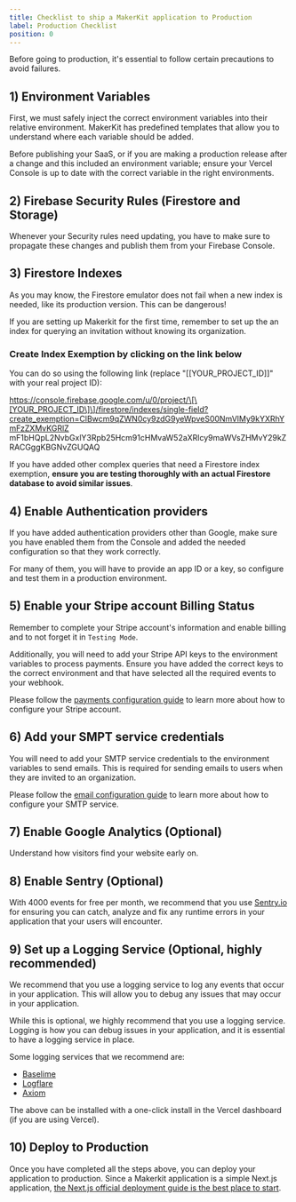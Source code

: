 ```yaml
---
title: Checklist to ship a MakerKit application to Production
label: Production Checklist
position: 0
---
```


Before going to production, it's essential to follow certain precautions to avoid failures.

## 1) Environment Variables

First, we must safely inject the correct environment variables into their relative environment. MakerKit has predefined templates that allow you to understand where each variable should be added.

Before publishing your SaaS, or if you are making a production release after
a change and this included an environment variable; ensure your Vercel
Console is up to date with the correct variable in the right environments.

## 2) Firebase Security Rules (Firestore and Storage)

Whenever your Security rules need updating, you have to make sure to
propagate these changes and publish them from your Firebase Console.

## 3) Firestore Indexes

As you may know, the Firestore emulator does not fail when a new index is
needed, like its production version. This can be dangerous!

If you are setting up Makerkit for the first time, remember to set up the
an index for querying an invitation without knowing its organization.

### Create Index Exemption by clicking on the link below

You can do so using the following link (replace
"\[\[YOUR_PROJECT_ID\]\]" with your real project ID):

https://console.firebase.google.com/u/0/project/\[\[YOUR_PROJECT_ID\]\]/firestore/indexes/single-field?create_exemption=ClBwcm9qZWN0cy9zdG9yeWpveS00NmVlMy9kYXRhYmFzZXMvKGRlZ
mF1bHQpL2NvbGxlY3Rpb25Hcm91cHMvaW52aXRlcy9maWVsZHMvY29kZRACGggKBGNvZGUQAQ

If you have added other complex queries that need a Firestore index
exemption, **ensure you are testing thoroughly with an actual Firestore database
to avoid similar issues**.

## 4) Enable Authentication providers

If you have added authentication providers other than Google, make sure you
have enabled them from the Console and added the needed configuration so
that they work correctly. 

For many of them, you will have to provide an app
ID or a key, so configure and test them in a production environment.

## 5) Enable your Stripe account Billing Status

Remember to complete your Stripe account's information and enable billing and to not forget it in `Testing Mode`.

Additionally, you will need to add your Stripe API keys to the environment variables to process payments. Ensure you have added the correct keys to the correct environment and that have selected all the required events to your webhook.


Please follow the [payments configuration guide](/docs/next-fire/stripe-configuration) to learn more about how to configure your Stripe account.

## 6) Add your SMPT service credentials

You will need to add your SMTP service credentials to the environment variables to send emails. This is required for sending emails to users when they are invited to an organization.

Please follow the [email configuration guide](/docs/next-fire/emails) to learn more about how to configure your SMTP service.

## 7) Enable Google Analytics (Optional)

Understand how visitors find your website early on.

## 8) Enable Sentry (Optional)

With 4000 events for free per month, we recommend that you use [Sentry.io](https://sentry.io) for
ensuring you can catch, analyze and fix any runtime errors in your application that your users will encounter.

## 9) Set up a Logging Service (Optional, highly recommended)

We recommend that you use a logging service to log any events that occur in your application. This will allow you to debug any issues that may occur in your application.

While this is optional, we highly recommend that you use a logging service. Logging is how you can debug issues in your application, and it is essential to have a logging service in place.

Some logging services that we recommend are:

- [Baselime](https://baselime.io)
- [Logflare](https://logflare.app)
- [Axiom](https://axiom.co)

The above can be installed with a one-click install in the Vercel dashboard (if you are using Vercel).
## 10) Deploy to Production

Once you have completed all the steps above, you can deploy your application to production. Since a Makerkit application is a simple Next.js application, [the Next.js official deployment guide is the best place to start](https://nextjs.org/docs/deployment).
